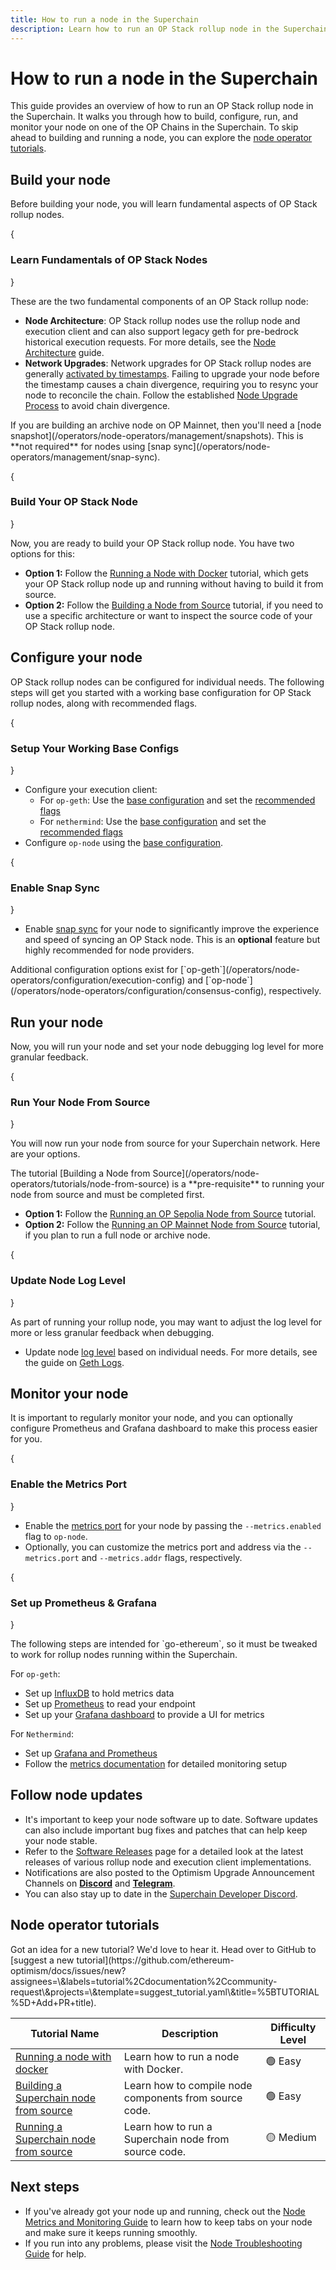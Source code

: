 ```yaml
---
title: How to run a node in the Superchain
description: Learn how to run an OP Stack rollup node in the Superchain.
---
```




# How to run a node in the Superchain

This guide provides an overview of how to run an OP Stack rollup node in the Superchain. It walks you through how to build, configure, run, and monitor your node on one of the OP Chains in the Superchain. To skip ahead to building and running a node, you can explore the [node operator tutorials](#node-operator-tutorials).

## Build your node

Before building your node, you will learn fundamental aspects of OP Stack rollup nodes.

<Steps>
  {<h3>Learn Fundamentals of OP Stack Nodes</h3>}

  These are the two fundamental components of an OP Stack rollup node:

  *   **Node Architecture**: OP Stack rollup nodes use the rollup node and execution client and can also support legacy geth for pre-bedrock historical execution requests. For more details, see the [Node Architecture](/operators/node-operators/architecture) guide.
  *   **Network Upgrades**: Network upgrades for OP Stack rollup nodes are generally [activated by timestamps](/operators/node-operators/network-upgrades#activations). Failing to upgrade your node before the timestamp causes a chain divergence, requiring you to resync your node to reconcile the chain. Follow the established [Node Upgrade Process](/operators/node-operators/network-upgrades#upgrade-process) to avoid chain divergence.

  <Info>
    If you are building an archive node on OP Mainnet, then you'll need a [node snapshot](/operators/node-operators/management/snapshots). This is **not required** for nodes using [snap sync](/operators/node-operators/management/snap-sync).
  </Info>

  {<h3>Build Your OP Stack Node</h3>}

  Now, you are ready to build your OP Stack rollup node. You have two options for this:

  *   **Option 1:** Follow the [Running a Node with Docker](/operators/node-operators/tutorials/node-from-docker) tutorial, which gets your OP Stack rollup node up and running without having to build it from source.
  *   **Option 2:** Follow the [Building a Node from Source](/operators/node-operators/tutorials/node-from-source) tutorial, if you need to use a specific architecture or want to inspect the source code of your OP Stack rollup node.
</Steps>

## Configure your node

OP Stack rollup nodes can be configured for individual needs. The following steps will get you started with a working base configuration for OP Stack rollup nodes, along with recommended flags.

<Steps>
  {<h3>Setup Your Working Base Configs</h3>}

  *   Configure your execution client:
      *   For `op-geth`: Use the [base configuration](/operators/node-operators/configuration/base-config#working-base-configuration) and set the [recommended flags](/operators/node-operators/configuration/base-config#recommended-flags-for-op-geth-configuration)
      *   For `nethermind`: Use the [base configuration](/operators/node-operators/configuration/base-config#working-base-configuration-nethermind) and set the [recommended flags](/operators/node-operators/configuration/base-config#recommended-flags-for-nethermind-configuration)
  *   Configure `op-node` using the [base configuration](/operators/node-operators/configuration/base-config#working-base-configuration-1).

  {<h3>Enable Snap Sync</h3>}

  *   Enable [snap sync](/operators/node-operators/management/snap-sync) for your node to significantly improve the experience and speed of syncing an OP Stack node.
      This is an **optional** feature but highly recommended for node providers.

  <Info>
    Additional configuration options exist for [`op-geth`](/operators/node-operators/configuration/execution-config) and [`op-node`](/operators/node-operators/configuration/consensus-config), respectively.
  </Info>
</Steps>

## Run your node

Now, you will run your node and set your node debugging log level for more granular feedback.

<Steps>
  {<h3>Run Your Node From Source</h3>}

  You will now run your node from source for your Superchain network. Here are your options.

  <Info>
    The tutorial [Building a Node from Source](/operators/node-operators/tutorials/node-from-source) is a **pre-requisite** to running your node from source and must be completed first.
  </Info>

  *   **Option 1:** Follow the [Running an OP Sepolia Node from Source](/operators/node-operators/tutorials/run-node-from-source) tutorial.
  *   **Option 2:** Follow the [Running an OP Mainnet Node from Source](/operators/node-operators/tutorials/run-node-from-source) tutorial, if you plan to run a full node or archive node.

  {<h3>Update Node Log Level</h3>}

  As part of running your rollup node, you may want to adjust the log level for more or less granular feedback when debugging.

  *   Update node [log level](/operators/node-operators/configuration/consensus-config#loglevel) based on individual needs. For more details, see the guide on [Geth Logs](https://geth.ethereum.org/docs/fundamentals/logs).
</Steps>

## Monitor your node

It is important to regularly monitor your node, and you can optionally configure Prometheus and Grafana dashboard to make this process easier for you.

<Steps>
  {<h3>Enable the Metrics Port</h3>}

  *   Enable the [metrics port](/operators/node-operators/management/metrics) for your node by passing the `--metrics.enabled` flag to `op-node`.
  *   Optionally, you can customize the metrics port and address via the `--metrics.port` and `--metrics.addr` flags, respectively.

  {<h3>Set up Prometheus & Grafana</h3>}

  <Info>
    The following steps are intended for `go-ethereum`, so it must be tweaked to work for rollup nodes running within the Superchain.
  </Info>

  For `op-geth`:
  *   Set up [InfluxDB](https://geth.ethereum.org/docs/monitoring/dashboards#setting-up-influxdb) to hold metrics data
  *   Set up [Prometheus](https://geth.ethereum.org/docs/monitoring/dashboards#setting-up-prometheus) to read your endpoint
  *   Set up your [Grafana dashboard](https://geth.ethereum.org/docs/monitoring/dashboards#setting-up-grafana) to provide a UI for metrics

  For `Nethermind`:
  *   Set up [Grafana and Prometheus](https://docs.nethermind.io/monitoring/metrics/grafana-and-prometheus/#step-1-set-up-grafana-and-prometheus)
  *   Follow the [metrics documentation](https://docs.nethermind.io/monitoring/metrics/) for detailed monitoring setup
</Steps>

## Follow node updates

*   It's important to keep your node software up to date. Software updates can also include important bug fixes and patches that can help keep your node stable.
*   Refer to the [Software Releases](/operators/node-operators/releases) page for a detailed look at the latest releases of various rollup node and execution client implementations.
*   Notifications are also posted to the Optimism Upgrade Announcement Channels on [**Discord**](https://discord.com/channels/667044843901681675/754090866435424270) and [**Telegram**](https://t.me/+LtAJL1Mt1PYyNjBh).
*   You can also stay up to date in the [Superchain Developer Discord](https://guild.xyz/superchain-devs).

## Node operator tutorials

<Info>
  Got an idea for a new tutorial?
  We'd love to hear it.
  Head over to GitHub to [suggest a new tutorial](https://github.com/ethereum-optimism/docs/issues/new?assignees=\&labels=tutorial%2Cdocumentation%2Ccommunity-request\&projects=\&template=suggest_tutorial.yaml\&title=%5BTUTORIAL%5D+Add+PR+title).
</Info>

| Tutorial Name                                                           | Description                                            | Difficulty Level |
| ----------------------------------------------------------------------- | ------------------------------------------------------ | ---------------- |
| [Running a node with docker](tutorials/node-from-docker)                | Learn how to run a node with Docker.                   | 🟢 Easy          |
| [Building a Superchain node from source](tutorials/node-from-source)    | Learn how to compile node components from source code. | 🟢 Easy          |
| [Running a Superchain node from source](tutorials/run-node-from-source) | Learn how to run a Superchain node from source code.   | 🟡 Medium        |

## Next steps

*   If you've already got your node up and running, check out the [Node Metrics and Monitoring Guide](/operators/node-operators/management/metrics) to learn how to keep tabs on your node and make sure it keeps running smoothly.
*   If you run into any problems, please visit the [Node Troubleshooting Guide](/operators/node-operators/management/troubleshooting) for help.
